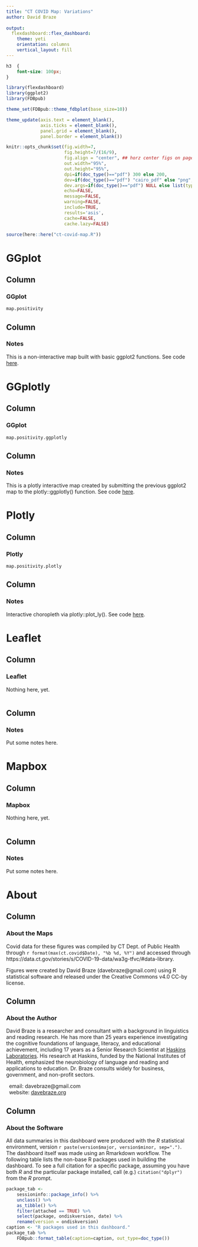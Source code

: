 ```yaml
---
title: "CT COVID Map: Variations"
author: David Braze
  
output: 
  flexdashboard::flex_dashboard:
    theme: yeti
    orientation: columns
    vertical_layout: fill
---
```


```css

h3  {
	font-size: 100px;
}

```

```r

library(flexdashboard)
library(ggplot2)
library(FDBpub)

theme_set(FDBpub::theme_fdbplot(base_size=10))

theme_update(axis.text = element_blank(),
             axis.ticks = element_blank(),
             panel.grid = element_blank(),
             panel.border = element_blank())

knitr::opts_chunk$set(fig.width=7,
                      fig.height=7/(16/9),
                      fig.align = "center", ## horz center figs on page
                      out.width="95%",
                      out.height="95%", 
                      dpi=if(doc_type()=="pdf") 300 else 200,
                      dev=if(doc_type()=="pdf") "cairo_pdf" else "png", 
                      dev.args=if(doc_type()=="pdf") NULL else list(type="cairo-png"),
                      echo=FALSE,
                      message=FALSE,
                      warning=FALSE,
                      include=TRUE,
                      results='asis',
                      cache=FALSE,
                      cache.lazy=FALSE)

```

```r

source(here::here("ct-covid-map.R"))

```

# GGplot

## Column {data-width=750}

### **GGplot**
	
```r

map.positivity

```

## Column {data-width=250}

### **Notes** 

This is a non-interactive map built with basic ggplot2 functions. See code [here](https://github.com/davebraze/ct-covid-map-examples/blob/376660487a1f06cc69f6328af0281eaf60aec6b0/ct-covid-map.R#L239).

# GGplotly

## Column {data-width=750}

### **GGplot**
	
```r

map.positivity.ggplotly

```

## Column {data-width=250}

### **Notes** 

This is a plotly interactive map created by submitting the previous ggplot2 map to the plotly::ggplotly() function. See code [here](https://github.com/davebraze/ct-covid-map-examples/blob/376660487a1f06cc69f6328af0281eaf60aec6b0/ct-covid-map.R#L286).

# Plotly

## Column {data-width=750}
 
### **Plotly** 

```r

map.positivity.plotly

```

## Column {data-width=250}

### **Notes**

Interactive choropleth via plotly::plot_ly(). See code [here](https://github.com/davebraze/ct-covid-map-examples/blob/20e595d6555cead5cfbbd7ee75f5b07097db55ff/ct-covid-map.R#L313).

# Leaflet

## Column {data-width=750}

### **Leaflet** 

Nothing here, yet.

```r

```

## Column {data-width=250}

### **Notes**

Put some notes here.

# Mapbox

## Column {data-width=750}

### **Mapbox** 

Nothing here, yet.

```r

```

## Column {data-width=250}

### **Notes**

Put some notes here.

# About

## Column {data-width=33}

### About the Maps

Covid data for these figures was compiled by CT Dept. of Public Health through `r format(max(ct.covid$Date), "%b %d, %Y")` and accessed through https://data.ct.gov/stories/s/COVID-19-data/wa3g-tfvc/#data-library.

Figures were created by David Braze (davebraze@gmail.com) using R statistical software and released under the Creative Commons v4.0 CC-by license.

## Column {data-width=33}

### About the Author

David Braze is a researcher and consultant with a background in linguistics and reading research. He has more than 25 years experience investigating the cognitive foundations of language, literacy, and educational achievement, including 17 years as a Senior Research Scientist at [Haskins Laboratories](https://haskinslabs.org/). His research at Haskins, funded by the National Institutes of Health, emphasized the neurobiology of language and reading and applications to education. Dr. Braze consults widely for business, government, and non-profit sectors. 

|   email: davebraze@gmail.com
|   website: [davebraze.org](https://davebraze.org/ "D. Braze's website")


## Column {data-width=33}

### About the Software

All data summaries in this dashboard were produced with the _R_ statistical environment, version `r paste(version$major, version$minor, sep=".")`. The dashboard itself was made using an Rmarkdown workflow. The following table lists the non-base R packages used in building the dashboard. To see a full citation for a specific package, assuming you have both _R_ and the particular package installed, call (e.g.) `citation("dplyr")` from the _R_ prompt. 

```r

package_tab <-
    sessioninfo::package_info() %>%
    unclass() %>%
    as_tibble() %>%
    filter(attached == TRUE) %>%
    select(package, ondiskversion, date) %>%
    rename(version = ondiskversion)
caption <- "R packages used in this dashboard."
package_tab %>%
    FDBpub::format_table(caption=caption, out_type=doc_type())

```
